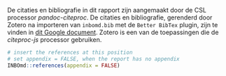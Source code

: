 De citaties en bibliografie in dit rapport zijn aangemaakt door de CSL processor _pandoc-citeproc_.
De citaties en bibliografie, gerenderd door Zotero na importeren van `inbomd.bib` met de `Better BibTex` plugin, zijn te vinden in [dit Google document](https://docs.google.com/document/d/1IfgWq-59xVnK7zoy29AkMbx_AoM3hpTcKeQJTM8ZAYc).
Zotero is een van de toepassingen die de _citeproc-js_ processor gebruiken.

```r
# insert the references at this position
# set appendix = FALSE, when the report has no appendix
INBOmd::references(appendix = FALSE)
```
